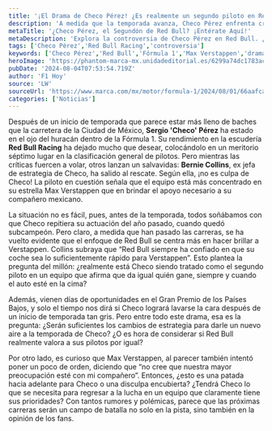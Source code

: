 ```yaml
---
title: '¡El Drama de Checo Pérez! ¿Es realmente un segundo piloto en Red Bull?'
description: 'A medida que la temporada avanza, Checo Pérez enfrenta críticas mientras su equipo prioriza a Verstappen. ¿Es este el fin de sus sueños en Red Bull?'
metaTitle: '¿Checo Pérez, el Segundón de Red Bull? ¡Entérate Aquí!'
metaDescription: 'Explora la controversia de Checo Pérez en Red Bull. ¿Es solo un segundo piloto? Lo que dicen los expertos y lo que vendrá en la temporada.'
tags: ['Checo Pérez','Red Bull Racing','controversia']
keywords: ['Checo Pérez','Red Bull','Fórmula 1','Max Verstappen','drama deportivo']
heroImage: 'https://phantom-marca-mx.unidadeditorial.es/6299a74dc1783ac8325bcbd02a5a72f3/resize/600/mx/assets/multimedia/imagenes/2024/08/01/17225432742492.jpg'
pubDate: '2024-08-04T07:53:54.719Z'
author: 'F1 Hoy'
source: 'LW'
sourceUrl: 'https://www.marca.com/mx/motor/formula-1/2024/08/01/66aafcab268e3ea4598b45b3.html'
categories: ['Noticias']
---
```

Después de un inicio de temporada que parece estar más lleno de baches que la carretera de la Ciudad de México, **Sergio 'Checo' Pérez** ha estado en el ojo del huracán dentro de la Fórmula 1. Su rendimiento en la escudería **Red Bull Racing** ha dejado mucho que desear, colocándolo en un meritorio séptimo lugar en la clasificación general de pilotos. Pero mientras las críticas fuercen a volar, otros lanzan un salvavidas: **Bernie Collins**, ex jefa de estrategia de Checo, ha salido al rescate. Según ella, ¡no es culpa de Checo! La piloto en cuestión señala que el equipo está más concentrado en su estrella Max Verstappen que en brindar el apoyo necesario a su compañero mexicano.

La situación no es fácil, pues, antes de la temporada, todos soñábamos con que Checo repitiera su actuación del año pasado, cuando quedó subcampeón. Pero claro, a medida que han pasado las carreras, se ha vuelto evidente que el enfoque de Red Bull se centra más en hacer brillar a Verstappen. Collins subraya que “Red Bull siempre ha confiado en que su coche sea lo suficientemente rápido para Verstappen”. Esto plantea la pregunta del millón: ¿realmente está Checo siendo tratado como el segundo piloto en un equipo que afirma que da igual quién gane, siempre y cuando el auto esté en la cima?

Además, vienen días de oportunidades en el Gran Premio de los Países Bajos, y solo el tiempo nos dirá si Checo logrará lavarse la cara después de un inicio de temporada tan gris. Pero entre todo este drama, esa es la pregunta: ¿Serán suficientes los cambios de estrategia para darle un nuevo aire a la temporada de Checo? ¿O es hora de considerar si Red Bull realmente valora a sus pilotos por igual?

Por otro lado, es curioso que Max Verstappen, al parecer también intentó poner un poco de orden, diciendo que “no cree que nuestra mayor preocupación esté con mi compañero”. Entonces, ¿esto es una patada hacia adelante para Checo o una disculpa encubierta? ¿Tendrá Checo lo que se necesita para regresar a la lucha en un equipo que claramente tiene sus prioridades? Con tantos rumores y polémicas, parece que las próximas carreras serán un campo de batalla no solo en la pista, sino también en la opinión de los fans.


